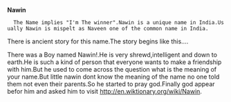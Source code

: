 '''Nawin'''

   The Name implies "I'm The winner".Nawin is a unique name in India.Usually Nawin is mispelt as Naveen one of the common name in India.

There is ancient story for this name.The story begins like this....

There was a Boy named Nawin!.He is very shrewd,intelligent and down to earth.He is such a kind of person that everyone wants to make a friendship with him.But he used to come across the question what is the meaning of your name.But little nawin dont know the meaning of the name no one told them not even their parents.So he started to pray god.Finally god appear befor him and asked him to visit http://en.wiktionary.org/wiki/Nawin.

{{rfd}}